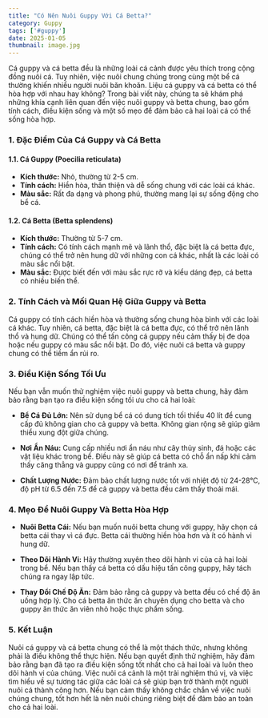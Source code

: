 ```yaml
---
title: "Có Nên Nuôi Guppy Với Cá Betta?"
category: Guppy
tags: ['#guppy']
date: 2025-01-05
thumbnail: image.jpg
---
```


Cá guppy và cá betta đều là những loài cá cảnh được yêu thích trong cộng đồng nuôi cá. Tuy nhiên, việc nuôi chung chúng trong cùng một bể cá thường khiến nhiều người nuôi băn khoăn. 
Liệu cá guppy và cá betta có thể hòa hợp với nhau hay không? Trong bài viết này, chúng ta sẽ khám phá những khía cạnh liên quan đến việc nuôi guppy và betta chung, bao gồm tính cách, điều kiện sống và một số mẹo để đảm bảo cả hai loài cá có thể sống hòa hợp.

### 1. **Đặc Điểm Của Cá Guppy và Cá Betta**

#### **1.1. Cá Guppy (Poecilia reticulata)**
- **Kích thước:** Nhỏ, thường từ 2-5 cm.
- **Tính cách:** Hiền hòa, thân thiện và dễ sống chung với các loài cá khác. 
- **Màu sắc:** Rất đa dạng và phong phú, thường mang lại sự sống động cho bể cá.

#### **1.2. Cá Betta (Betta splendens)**
- **Kích thước:** Thường từ 5-7 cm.
- **Tính cách:** Có tính cách mạnh mẽ và lãnh thổ, đặc biệt là cá betta đực, chúng có thể trở nên hung dữ với những con cá khác, nhất là các loài có màu sắc nổi bật.
- **Màu sắc:** Được biết đến với màu sắc rực rỡ và kiểu dáng đẹp, cá betta có nhiều biến thể.

### 2. **Tính Cách và Mối Quan Hệ Giữa Guppy và Betta**

Cá guppy có tính cách hiền hòa và thường sống chung hòa bình với các loài cá khác. Tuy nhiên, cá betta, đặc biệt là cá betta đực, có thể trở nên lãnh thổ và hung dữ. Chúng có thể tấn công cá guppy nếu cảm thấy bị đe dọa hoặc nếu guppy có màu sắc nổi bật. Do đó, việc nuôi cá betta và guppy chung có thể tiềm ẩn rủi ro.

### 3. **Điều Kiện Sống Tối Ưu**

Nếu bạn vẫn muốn thử nghiệm việc nuôi guppy và betta chung, hãy đảm bảo rằng bạn tạo ra điều kiện sống tối ưu cho cả hai loài:

- **Bể Cá Đủ Lớn:** Nên sử dụng bể cá có dung tích tối thiểu 40 lít để cung cấp đủ không gian cho cả guppy và betta. Không gian rộng sẽ giúp giảm thiểu xung đột giữa chúng.
  
- **Nơi Ẩn Náu:** Cung cấp nhiều nơi ẩn náu như cây thủy sinh, đá hoặc các vật liệu khác trong bể. Điều này sẽ giúp cá betta có chỗ ẩn nấp khi cảm thấy căng thẳng và guppy cũng có nơi để tránh xa.

- **Chất Lượng Nước:** Đảm bảo chất lượng nước tốt với nhiệt độ từ 24-28°C, độ pH từ 6.5 đến 7.5 để cả guppy và betta đều cảm thấy thoải mái.


### 4. **Mẹo Để Nuôi Guppy Và Betta Hòa Hợp**

- **Nuôi Betta Cái:** Nếu bạn muốn nuôi betta chung với guppy, hãy chọn cá betta cái thay vì cá đực. Betta cái thường hiền hòa hơn và ít có hành vi hung dữ.

- **Theo Dõi Hành Vi:** Hãy thường xuyên theo dõi hành vi của cả hai loài trong bể. Nếu bạn thấy cá betta có dấu hiệu tấn công guppy, hãy tách chúng ra ngay lập tức.

- **Thay Đổi Chế Độ Ăn:** Đảm bảo rằng cả guppy và betta đều có chế độ ăn uống hợp lý. Cho cá betta ăn thức ăn chuyên dụng cho betta và cho guppy ăn thức ăn viên nhỏ hoặc thực phẩm sống.

### 5. **Kết Luận**

Nuôi cá guppy và cá betta chung có thể là một thách thức, nhưng không phải là điều không thể thực hiện. Nếu bạn quyết định thử nghiệm, hãy đảm bảo rằng bạn đã tạo ra điều kiện sống tốt nhất cho cả hai loài và luôn theo dõi hành vi của chúng. Việc nuôi cá cảnh là một trải nghiệm thú vị, và việc tìm hiểu về sự tương tác giữa các loài cá sẽ giúp bạn trở thành một người nuôi cá thành công hơn. Nếu bạn cảm thấy không chắc chắn về việc nuôi chúng chung, tốt hơn hết là nên nuôi chúng riêng biệt để đảm bảo an toàn cho cả hai loài.